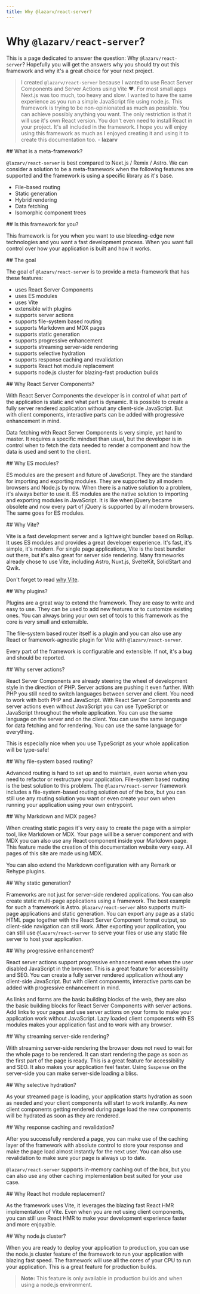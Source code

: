 ```yaml
---
title: Why @lazarv/react-server?
---
```



# Why `@lazarv/react-server`?

This is a page dedicated to answer the question: Why `@lazarv/react-server`? Hopefully you will get the answers why you should try out this framework and why it's a great choice for your next project.

> I created `@lazarv/react-server` because I wanted to use React Server Components and Server Actions using Vite <span className="text-red-500">❤️</span>. For most small apps Next.js was too much, too heavy and slow. I wanted to have the same experience as you run a simple JavaScript file using node.js. This framework is trying to be non-opinionated as much as possible. You can achieve possibly anything you want. The only restriction is that it will use it's own React version. You don't even need to install React in your project. It's all included in the framework. I hope you will enjoy using this framework as much as I enjoyed creating it and using it to create this documentation too. - **lazarv**

<Link name="what-is-a-meta-framework">
## What is a meta-framework?
</Link>

`@lazarv/react-server` is best compared to Next.js / Remix / Astro. We can consider a solution to be a meta-framework when the following features are supported and the framework is using a specific library as it's base.

- File-based routing
- Static generation
- Hybrid rendering
- Data fetching
- Isomorphic component trees

<Link name="is-this-framework-for-you">
## Is this framework for you?
</Link>

This framework is for you when you want to use bleeding-edge new technologies and you want a fast development process. When you want full control over how your application is built and how it works.

<Link name="the-goal">
## The goal
</Link>

The goal of `@lazarv/react-server` is to provide a meta-framework that has these features:

- uses React Server Components
- uses ES modules
- uses Vite
- extensible with plugins
- supports server actions
- supports file-system based routing
- supports Markdown and MDX pages
- supports static generation
- supports progressive enhancement
- supports streaming server-side rendering
- supports selective hydration
- supports response caching and revalidation
- supports React hot module replacement
- supports node.js cluster for blazing-fast production builds

<Link name="why-react-server-components">
## Why React Server Components?
</Link>

With React Server Components the developer is in control of what part of the application is static and what part is dynamic. It is possible to create a fully server rendered application without any client-side JavaScript. But with client components, interactive parts can be added with progressive enhancement in mind.

Data fetching with React Server Components is very simple, yet hard to master. It requires a specific mindset than usual, but the developer is in control when to fetch the data needed to render a component and how the data is used and sent to the client.

<Link name="why-es-modules">
## Why ES modules?
</Link>

ES modules are the present and future of JavaScript. They are the standard for importing and exporting modules. They are supported by all modern browsers and Node.js by now. When there is a native solution to a problem, it's always better to use it. ES modules are the native solution to importing and exporting modules in JavaScript. It is like when jQuery became obsolete and now every part of jQuery is supported by all modern browsers. The same goes for ES modules.

<Link name="why-vite">
## Why Vite?
</Link>

Vite is a fast development server and a lightweight bundler based on Rollup. It uses ES modules and provides a great developer experience. It's fast, it's simple, it's modern. For single page applications, Vite is the best bundler out there, but it's also great for server side rendering. Many frameworks already chose to use Vite, including Astro, Nuxt.js, SvelteKit, SolidStart and Qwik.

Don't forget to read [why Vite](https://vitejs.dev/guide/why.html).

<Link name="why-plugins">
## Why plugins?
</Link>

Plugins are a great way to extend the framework. They are easy to write and easy to use. They can be used to add new features or to customize existing ones. You can always bring your own set of tools to this framework as the core is very small and extensible.

The file-system based router itself is a plugin and you can also use any React or framework-agnostic plugin for Vite with `@lazarv/react-server`.

Every part of the framework is configurable and extensible. If not, it's a bug and should be reported.

<Link name="why-server-actions">
## Why server actions?
</Link>

React Server Components are already steering the wheel of development style in the direction of PHP. Server actions are pushing it even further. With PHP you still need to switch languages between server and client. You need to work with both PHP and JavaScript. With React Server Components and server actions even without JavaScript you can use TypeScript or JavaScript throughout the whole application. You can use the same language on the server and on the client. You can use the same language for data fetching and for rendering. You can use the same language for everything.

This is especially nice when you use TypeScript as your whole application will be type-safe!

<Link name="why-file-system-based-routing">
## Why file-system based routing?
</Link>

Advanced routing is hard to set up and to maintain, even worse when you need to refactor or restructure your application. File-system based routing is the best solution to this problem. The `@lazarv/react-server` framework includes a file-system-based routing solution out of the box, but you can still use any routing solution you want or even create your own when running your application using your own entrypoint.

<Link name="why-markdown-and-mdx-pages">
## Why Markdown and MDX pages?
</Link>

When creating static pages it's very easy to create the page with a simpler tool, like Markdown or MDX. Your page will be a server component and with MDX you can also use any React component inside your Markdown page. This feature made the creation of this documentation website very easy. All pages of this site are made using MDX.

You can also extend the Markdown configuration with any Remark or Rehype plugins.

<Link name="why-static-generation">
## Why static generation?
</Link>

Frameworks are not just for server-side rendered applications. You can also create static multi-page applications using a framework. The best example for such a framework is Astro. `@lazarv/react-server` also supports multi-page applications and static generation. You can export any page as a static HTML page together with the React Server Component format output, so client-side navigation can still work. After exporting your application, you can still use `@lazarv/react-server` to serve your files or use any static file server to host your application.

<Link name="why-progressive-enhancement">
## Why progressive enhancement?
</Link>

React server actions support progressive enhancement even when the user disabled JavaScript in the browser. This is a great feature for accessibility and SEO. You can create a fully server rendered application without any client-side JavaScript. But with client components, interactive parts can be added with progressive enhancement in mind.

As links and forms are the basic building blocks of the web, they are also the basic building blocks for React Server Components with server actions. Add links to your pages and use server actions on your forms to make your application work without JavaScript. Lazy loaded client components with ES modules makes your application fast and to work with any browser.

<Link name="why-streaming-server-side-rendering">
## Why streaming server-side rendering?
</Link>

With streaming server-side rendering the browser does not need to wait for the whole page to be rendered. It can start rendering the page as soon as the first part of the page is ready. This is a great feature for accessibility and SEO. It also makes your application feel faster. Using `Suspense` on the server-side you can make server-side loading a bliss.

<Link name="why-selective-hydration">
## Why selective hydration?
</Link>

As your streamed page is loading, your application starts hydration as soon as needed and your client components will start to work instantly. As new client components getting rendered during page load the new components will be hydrated as soon as they are rendered.

<Link name="why-response-caching-and-revalidation">
## Why response caching and revalidation?
</Link>

After you successfully rendered a page, you can make use of the caching layer of the framework with absolute control to store your response and make the page load almost instantly for the next user. You can also use revalidation to make sure your page is always up to date.

`@lazarv/react-server` supports in-memory caching out of the box, but you can also use any other caching implementation best suited for your use case.

<Link name="why-react-hot-module-replacement">
## Why React hot module replacement?
</Link>

As the framework uses Vite, it leverages the blazing fast React HMR implementation of Vite. Even when you are not using client components, you can still use React HMR to make your development experience faster and more enjoyable.

<Link name="why-node-js-cluster">
## Why node.js cluster?
</Link>

When you are ready to deploy your application to production, you can use the node.js cluster feature of the framework to run your application with blazing fast speed. The framework will use all the cores of your CPU to run your application. This is a great feature for production builds.

> **Note:** This feature is only available in production builds and when using a node.js environment.
